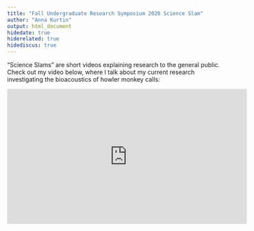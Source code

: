 ```yaml
---
title: "Fall Undergraduate Research Symposium 2020 Science Slam"
author: "Anna Kurtin"
output: html_document
hidedate: true
hiderelated: true
hidediscus: true
---
```


"Science Slams" are short videos explaining research to the general public. Check out my video below, where I talk about my current research investigating the bioacoustics of howler monkey calls:

<iframe width="560" height="315" src="https://www.youtube.com/embed/cieM6Dakx4Y" frameborder="0" allow="accelerometer; autoplay; clipboard-write; encrypted-media; gyroscope; picture-in-picture" allowfullscreen></iframe>